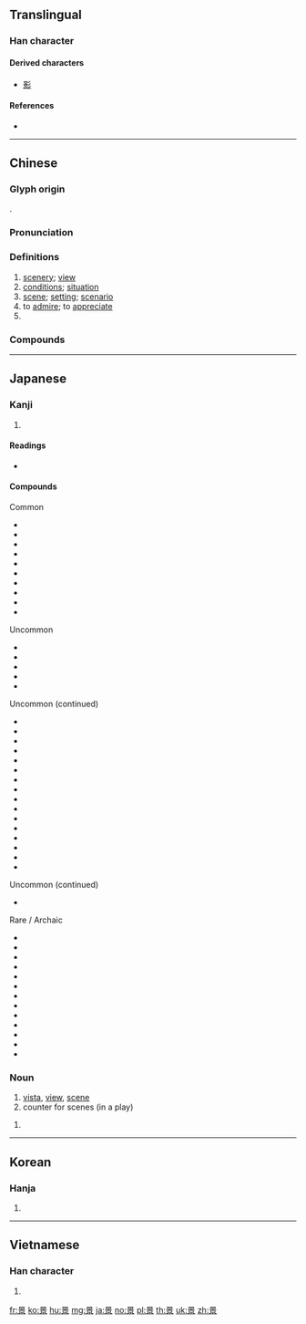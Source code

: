 {{character info/new}}
==Translingual==

===Han character===
{{Han char|rn=72|rad=日|as=08|sn=12|four=60906|canj=AYRF|ids=⿱日京}}

====Derived characters====
* [[影]]

====References====
* {{Han ref|kx=0496.300|dkj=13983|dj=0862.130|hdz=21520.030|uh=666F|ud=26223|bh=B4BA|bd=46266}}

----

==Chinese==
{{zh-forms}}

===Glyph origin===
{{Han etym}}
{{Han compound|日|京|ls=psc|c1=s|c2=p|t1=sun}}.

===Pronunciation===
{{zh-pron
|m=jǐng
|c=ging2
|h=pfs=kín
|md=gīng
|mn=kéng
|w=2jin
|mc=y
|oc=y
|cat=n,v,pn
}}

===Definitions===
{{zh-hanzi}}

# [[scenery]]; [[view]]
# [[conditions]]; [[situation]]
# [[scene]]; [[setting]]; [[scenario]]
# to [[admire]]; to [[appreciate]]
# {{surname|lang=zh}}

===Compounds===
{{zh-der|景點|景觀|景況|景慕|景片|景頗族|景氣|景區|景色|景深|景勝|景泰藍|景天|景物|景象|景仰|景緻|景洪|一景兒|不景氣|中景|中近景|人文景觀|何景明|佳景|侯景|侯景之亂|係風捕景|倒景|光景|內景|全景|全景電影|出外景|出景|前景|勝景|即景|即景會心|即景生情|反景|取景|和景|地理景觀|場景|外景|夜景|大殺風景|大煞風景|大遠景|奇景|好景|好景不常|好景不長|媚景|家景|實景|寫景|對景|對景傷情|布景|年景|幻景|形景|後景|急景|急景凋年|急景流年|情景|情景交融|應景|戢景|拍外景|搭景|文景之治|春和景明|春景|晚景|景光|景命|景員|景山|景岳全書|景差|景從|景從雲合|景從雲集|景德鎮|景教|景星|景星勛章|景星慶雲|景氣循環|景氣變動|景泰|景福|景致|景行|景迂生集|景遇|景運|景陽宮井|景陽崗|景雲|景風|暇景|暮景|暮景桑榆|暮景殘光|桑榆晚景|桑榆暮景|桑榆末景|殺風景|比景|流景|淑景|滅景|漢景帝|瀟湘八景|煙景|煞風景|生情見景|異景|盆景|看景生情|睹景傷情|秋景|絕景|繫風捕景|美景|美景良辰|老景|背景|背景輻射|背景音樂|自然景觀|良宵美景|良時美景|良辰媚景|良辰美景|莫景|蜃景|行景|補景|襯景|西洋景|見景生情|觸景傷情|觸景傷懷|觸景生情|觸景生懷|許景澄|躡景|躡景追飛|近景|返景|迷你盆景|過景|遠景|郭景純|配景|長繩繫景|陶弘景|陽景|霽景|靈景|風景|風景區|風景畫|高山景行|點景}}

----

==Japanese==

===Kanji===
{{ja-kanji|grade=4|rs=日08}}

# {{defn|lang=ja|sort=日08}}

====Readings====
* {{ja-readings|goon=[[きょう]] (kyō) {{non-joyo-reading}}, [[よう]] (yō) {{non-joyo-reading}}|kanon=[[えい]] (ei) {{non-joyo-reading}}, [[けい]] (kei)|kun=[[けしき]] (keshiki), [[かげ]] (kage)}}

====Compounds====
{{der-top3|Compounds for 景}}
Common
* {{m|ja|景品|tr=keihin}}
* {{m|ja|景観|tr=keikan}}
* {{m|ja|景気|tr=keiki}}
* {{m|ja|景色|tr=keshiki}}
* {{m|ja|景勝|tr=keishō}}
* {{m|ja|風景|tr=fūkei}}
* {{m|ja|背景|tr=haikei}}
* {{m|ja|情景|tr=jōkei}}
* {{m|ja|光景|tr=kōkei}}
* {{m|ja|夜景|tr=yakei}}

Uncommon
* {{m|ja|景物|tr=keibutsu}}
* {{m|ja|景況|tr=keikyō}}
* {{m|ja|美景|tr=bikei}}
* {{m|ja|盆景|tr=bonkei}}
* {{m|ja|遠景|tr=enkei}}

{{der-mid3}}
Uncommon (continued)
* {{m|ja|八景|tr=hakkei}}
* {{m|ja|百景|tr=hyakkei}}
* {{m|ja|実景|tr=jikkei}}
* {{m|ja|叙景|tr=jokei}}
* {{m|ja|海景|tr=kaikei}}
* {{m|ja|近景|tr=kinkei}}
* {{m|ja|後景|tr=kōkei}}
* {{m|ja|三景|tr=sankei}}
* {{m|ja|借景|tr=shakkei}}
* {{m|ja|小景|tr=shōkei}}
* {{m|ja|点景|tr=tenkei}}
* {{m|ja|添景|tr=tenkei}}
* {{m|ja|夕景|tr=yūkei}}
* {{m|ja|絶景|tr=zekkei}}
* {{m|ja|前景|tr=zenkei}}
* {{m|ja|全景|tr=zenkei}}

{{der-mid3}}
Uncommon (continued)
* {{m|ja|天下の景|tr=tenka no kei}}

Rare / Archaic
* {{m|ja|景仰|tr=keikō/keigyō}}
* {{m|ja|景教|tr=keikyō}}
* {{m|ja|景趣|tr=keishu}}
* {{m|ja|景雲|tr=keiun}}
* {{m|ja|晩景|tr=bankei}}
* {{m|ja|中景|tr=chūkei}}
* {{m|ja|佳景|tr=kakei}}
* {{m|ja|雪景|tr=sekkei}}
* {{m|ja|勝景|tr=shōkei}}
* {{m|ja|庭景|tr=teikei}}
* {{m|ja|雲景|tr=unkei}}
* {{m|ja|幽景|tr=yūkei}}
* {{m|ja|淑景舎|tr=shigeisa/shigeisha}}
{{der-bottom}}

===Noun===
{{ja-noun|けい}}

# [[vista]], [[view]], [[scene]]
# counter for scenes (in a play)

{{ja-noun|かげ}}
# {{alternative form of|影|lang=ja}}
----

==Korean==

===Hanja===
{{ko-hanja|hangeul=[[경]], [[영]]|eumhun=|rv=gyeong, yeong|mr=kyŏng, yŏng|y=kyeng, yeng}}

# {{defn|lang=ko|sort=日08}}

----

==Vietnamese==

===Han character===
{{vi-hantu|[[cảnh]], [[ảnh]], [[khảnh]], [[kiểng]], [[ngoảnh]], [[kẻng]], [[ngảnh]]|rs=日08}}

# {{defn|lang=vi|sort=日08}}

[[fr:景]]
[[ko:景]]
[[hu:景]]
[[mg:景]]
[[ja:景]]
[[no:景]]
[[pl:景]]
[[th:景]]
[[uk:景]]
[[zh:景]]